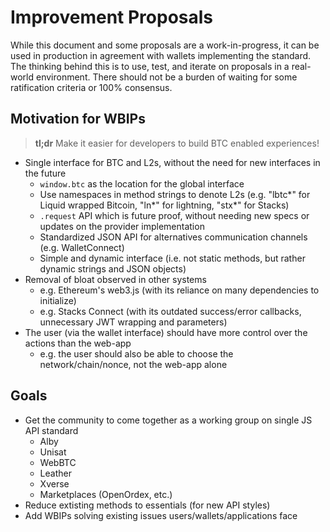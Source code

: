 
# Improvement Proposals

<Callout type="info" emoji="ℹ️">
  While this document and some proposals are a work-in-progress, it can be used
  in production in agreement with wallets implementing the standard. The
  thinking behind this is to use, test, and iterate on proposals in a real-world
  environment. There should not be a burden of waiting for some ratification
  criteria or 100% consensus.
</Callout>

## Motivation for WBIPs

> **tl;dr** Make it easier for developers to build BTC enabled experiences!

- Single interface for BTC and L2s, without the need for new interfaces in the future
  - `window.btc` as the location for the global interface
  - Use namespaces in method strings to denote L2s (e.g. "lbtc*" for Liquid wrapped Bitcoin, "ln*" for lightning, "stx*" for Stacks)
  - `.request` API which is future proof, without needing new specs or updates on the provider implementation
  - Standardized JSON API for alternatives communication channels (e.g. WalletConnect)
  - Simple and dynamic interface (i.e. not static methods, but rather dynamic strings and JSON objects)
- Removal of bloat observed in other systems
  - e.g. Ethereum's web3.js (with its reliance on many dependencies to initialize)
  - e.g. Stacks Connect (with its outdated success/error callbacks, unnecessary JWT wrapping and parameters)
- The user (via the wallet interface) should have more control over the actions than the web-app
  - e.g. the user should also be able to choose the network/chain/nonce, not the web-app alone



## Goals

- Get the community to come together as a working group on single JS API standard
  - Alby
  - Unisat
  - WebBTC
  - Leather
  - Xverse
  - Marketplaces (OpenOrdex, etc.)
- Reduce extisting methods to essentials (for new API styles)
- Add WBIPs solving existing issues users/wallets/applications face
